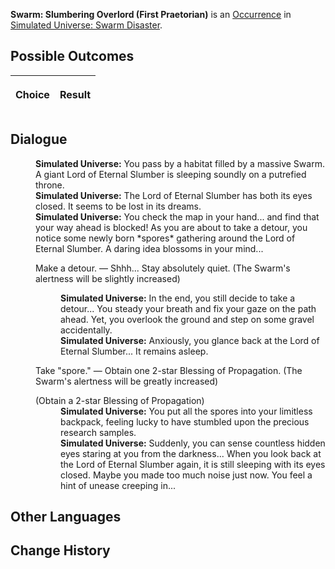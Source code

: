 {{Simulated Universe Event Infobox
|title         = Swarm: Slumbering Overlord (First Praetorian)
|image         = Random Event 4.png
|type          =
|domains_su    = 
|domains_ext   = 
|domains_swarm = Swarm
|domains_gng   = 
|requirements  =
|prev          = {{tx}}
|next          = {{tx}}
|indexRewards  =
|characters    = 
}}
'''Swarm: Slumbering Overlord (First Praetorian)''' is an [[Simulated Universe/Occurrence|Occurrence]] in [[Simulated Universe: Swarm Disaster]].

==Possible Outcomes==
{| class="article-table"
!Choice
!Result

|}

<!--
==Gameplay Notes==

-->
==Dialogue==
{{Dialogue Start}}
:'''Simulated Universe:''' You pass by a habitat filled by a massive Swarm. A giant Lord of Eternal Slumber is sleeping soundly on a putrefied throne.
:'''Simulated Universe:''' The Lord of Eternal Slumber has both its eyes closed. It seems to be lost in its dreams.
:'''Simulated Universe:''' You check the map in your hand... and find that your way ahead is blocked! As you are about to take a detour, you notice some newly born *spores* gathering around the Lord of Eternal Slumber. A daring idea blossoms in your mind...
:{{DIcon|Star}} Make a detour. &mdash; Shhh... Stay absolutely quiet. (The Swarm's alertness will be slightly increased)
::'''Simulated Universe:''' In the end, you still decide to take a detour... You steady your breath and fix your gaze on the path ahead. Yet, you overlook the ground and step on some gravel accidentally.
::'''Simulated Universe:''' Anxiously, you glance back at the Lord of Eternal Slumber... It remains asleep.
:{{DIcon|Star}} Take "spore." &mdash; Obtain one 2-star Blessing of Propagation. (The Swarm's alertness will be greatly increased)
:;(Obtain a 2-star Blessing of Propagation)
::'''Simulated Universe:''' You put all the spores into your limitless backpack, feeling lucky to have stumbled upon the precious research samples.
::'''Simulated Universe:''' Suddenly, you can sense countless hidden eyes staring at you from the darkness... When you look back at the Lord of Eternal Slumber again, it is still sleeping with its eyes closed. Maybe you made too much noise just now. You feel a hint of unease creeping in...
{{Dialogue End}}

==Other Languages==
{{Other Languages
|en    = Swarm: Slumbering Overlord (First Praetorian)
|zhs   = 虫潮•沉睡领主（一级卫戍）
|zht   = 蟲潮•沉睡領主（一級衛戍）
|ja    = 虫の潮・深眠の領主（一級守備）
|ko    = 곤충 파도•깊이 잠든 영주(1급 경비)
|es    = Enjambre: Cacique dormido (primer pretoriano)
|fr    = Le seigneur assoupi de l'Essaim (premier prétorien)
|ru    = Жужжание: Повелитель сна (гарнизон ур. 1)
|th    = คลื่นแมลง: ท่านผู้หลับใหล (กองกำลังระดับ 1)
|vi    = Côn Trùng - Lãnh Chúa Ngủ Say (Cảnh Vệ Cấp 1)
|de    = Der Schwarm: Schlafender Herrscher (Garnisonsstufe 1)
|id    = Swarm: Raja yang Tertidur (Garnisun Tingkat 1)
|pt    = Enxame: Soberano Adormecido (Primeiro Pretoriano)
}}

==Change History==
{{Change History|1.0}}
